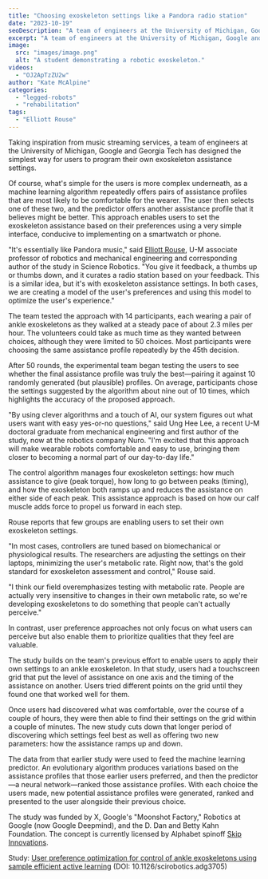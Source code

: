 ```yaml
---
title: "Choosing exoskeleton settings like a Pandora radio station"
date: "2023-10-19"
seoDescription: "A team of engineers at the University of Michigan, Google and Georgia Tech has designed the simplest way for users to program their own exoskeleton assistance settings."
excerpt: "A team of engineers at the University of Michigan, Google and Georgia Tech has designed the simplest way for users to program their own exoskeleton assistance settings."
image: 
  src: "images/image.png"
  alt: "A student demonstrating a robotic exoskeleton."
videos:
  - "OJ2ApTzZU2w"
author: "Kate McAlpine"
categories: 
  - "legged-robots"
  - "rehabilitation"
tags:
  - "Elliott Rouse"
---
```


<VideoCenter url="https://www.youtube.com/watch?v=OJ2ApTzZU2w" caption="Using a simple and convenient touchscreen interface, the algorithm learns the assistance preferences of the wearer. Video: Levi Hutmacher." />


Taking inspiration from music streaming services, a team of engineers at the University of Michigan, Google and Georgia Tech has designed the simplest way for users to program their own exoskeleton assistance settings.

Of course, what's simple for the users is more complex underneath, as a machine learning algorithm repeatedly offers pairs of assistance profiles that are most likely to be comfortable for the wearer. The user then selects one of these two, and the predictor offers another assistance profile that it believes might be better. This approach enables users to set the exoskeleton assistance based on their preferences using a very simple interface, conducive to implementing on a smartwatch or phone.

"It's essentially like Pandora music," said [Elliott Rouse](https://me.engin.umich.edu/people/faculty/elliott-rouse/), U-M associate professor of robotics and mechanical engineering and corresponding author of the study in Science Robotics. "You give it feedback, a thumbs up or thumbs down, and it curates a radio station based on your feedback. This is a similar idea, but it's with exoskeleton assistance settings. In both cases, we are creating a model of the user's preferences and using this model to optimize the user's experience."

The team tested the approach with 14 participants, each wearing a pair of ankle exoskeletons as they walked at a steady pace of about 2.3 miles per hour. The volunteers could take as much time as they wanted between choices, although they were limited to 50 choices. Most participants were choosing the same assistance profile repeatedly by the 45th decision. 

<PhotoLeft
  image={demoImage}
  alt="A researcher walks on a treadmill while wearing a pair of ankle exoskeletons."
  caption="Ellie Wilson, a PhD student in mechanical engineering, demonstrates a new control strategy that customizes assistance provided by a pair of ankle exoskeletons. A machine learning algorithm presents her with two assistance profiles that it has selected based on previous data. She chooses one, and it presents another for comparison. After about 45 choices, most users have found an assistance profile that they choose repeatedly. Photo: Brenda Ahearn/Michigan Engineering"
/>

After 50 rounds, the experimental team began testing the users to see whether the final assistance profile was truly the best—pairing it against 10 randomly generated (but plausible) profiles. On average, participants chose the settings suggested by the algorithm about nine out of 10 times, which highlights the accuracy of the proposed approach.

"By using clever algorithms and a touch of AI, our system figures out what users want with easy yes-or-no questions," said Ung Hee Lee, a recent U-M doctoral graduate from mechanical engineering and first author of the study, now at the robotics company Nuro. "I'm excited that this approach will make wearable robots comfortable and easy to use, bringing them closer to becoming a normal part of our day-to-day life."

The control algorithm manages four exoskeleton settings: how much assistance to give (peak torque), how long to go between peaks (timing), and how the exoskeleton both ramps up and reduces the assistance on either side of each peak. This assistance approach is based on how our calf muscle adds force to propel us forward in each step.

Rouse reports that few groups are enabling users to set their own exoskeleton settings.

"In most cases, controllers are tuned based on biomechanical or physiological results. The researchers are adjusting the settings on their laptops, minimizing the user's metabolic rate. Right now, that's the gold standard for exoskeleton assessment and control," Rouse said.

"I think our field overemphasizes testing with metabolic rate. People are actually very insensitive to changes in their own metabolic rate, so we're developing exoskeletons to do something that people can't actually perceive." 

In contrast, user preference approaches not only focus on what users can perceive but also enable them to prioritize qualities that they feel are valuable.

The study builds on the team's previous effort to enable users to apply their own settings to an ankle exoskeleton. In that study, users had a touchscreen grid that put the level of assistance on one axis and the timing of the assistance on another. Users tried different points on the grid until they found one that worked well for them. 

Once users had discovered what was comfortable, over the course of a couple of hours, they were then able to find their settings on the grid within a couple of minutes. The new study cuts down that longer period of discovering which settings feel best as well as offering two new parameters: how the assistance ramps up and down.

The data from that earlier study were used to feed the machine learning predictor. An evolutionary algorithm produces variations based on the assistance profiles that those earlier users preferred, and then the predictor—a neural network—ranked those assistance profiles. With each choice the users made, new potential assistance profiles were generated, ranked and presented to the user alongside their previous choice. 

The study was funded by X, Google's "Moonshot Factory," Robotics at Google (now Google Deepmind), and the D. Dan and Betty Kahn Foundation. The concept is currently licensed by Alphabet spinoff [Skip Innovations](https://www.skipwithjoy.com/).

Study: [User preference optimization for control of ankle exoskeletons using sample efficient active learning](http://dx.doi.org/10.1126/scirobotics.adg3705) (DOI: 10.1126/scirobotics.adg3705)
